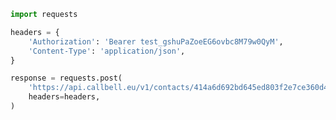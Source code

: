 ```python
import requests

headers = {
    'Authorization': 'Bearer test_gshuPaZoeEG6ovbc8M79w0QyM',
    'Content-Type': 'application/json',
}

response = requests.post(
    'https://api.callbell.eu/v1/contacts/414a6d692bd645ed803f2e7ce360d4c8/conversation/close',
    headers=headers,
)

```